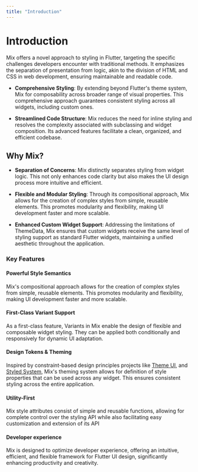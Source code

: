 ```yaml
---
title: "Introduction"
---
```


# Introduction

Mix offers a novel approach to styling in Flutter, targeting the specific challenges developers encounter with traditional methods. It emphasizes the separation of presentation from logic, akin to the division of HTML and CSS in web development, ensuring maintainable and readable code.

- **Comprehensive Styling**: By extending beyond Flutter's theme system, Mix for composability across broader range of visual properties. This comprehensive approach guarantees consistent styling across all widgets, including custom ones.

- **Streamlined Code Structure**: Mix reduces the need for inline styling and resolves the complexity associated with subclassing and widget composition. Its advanced features facilitate a clean, organized, and efficient codebase.

## Why Mix?

- **Separation of Concerns**: Mix distinctly separates styling from widget logic. This not only enhances code clarity but also makes the UI design process more intuitive and efficient.

- **Flexible and Modular Styling**: Through its compositional approach, Mix allows for the creation of complex styles from simple, reusable elements. This promotes modularity and flexibility, making UI development faster and more scalable.

- **Enhanced Custom Widget Support**: Addressing the limitations of ThemeData, Mix ensures that custom widgets receive the same level of styling support as standard Flutter widgets, maintaining a unified aesthetic throughout the application.

### Key Features

#### Powerful Style Semantics

Mix's compositional approach allows for the creation of complex styles from simple, reusable elements. This promotes modularity and flexibility, making UI development faster and more scalable.

#### First-Class Variant Support

As a first-class feature, Variants in Mix enable the design of flexible and composable widget styling. They can be applied both conditionally and responsively for dynamic UI adaptation.

#### Design Tokens & Theming

Inspired by constraint-based design principles projects like [Theme UI](https://theme-ui.com/), and [Styled System](https://github.com/styled-system/styled-system), Mix's theming system allows for definition of style properties that can be used across any widget. This ensures consistent styling across the entire application.

#### Utility-First

Mix style attributes consist of simple and reusable functions, allowing for complete control over the styling API while also facilitating easy customization and extension of its API

#### Developer experience

Mix is designed to optimize developer experience, offering an intuitive, efficient, and flexible framework for Flutter UI design, significantly enhancing productivity and creativity.
